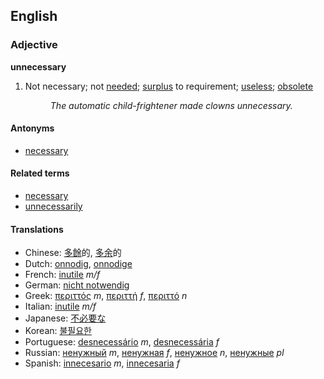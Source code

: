 ==English==
===Adjective===
'''unnecessary'''

# Not necessary; not [[need]]ed; [[surplus]] to requirement; [[useless]]; [[obsolete]]
#: ''The automatic child-frightener made clowns unnecessary.''

====Antonyms====
*[[necessary]]

====Related terms====
*[[necessary]]
*[[unnecessarily]]

====Translations====
*Chinese: [[多餘]]的, [[多余]]的
*Dutch: [[onnodig]], [[onnodige]]
*French: [[inutile]] ''m/f''
*German: [[nicht notwendig]]
*Greek: [[περιττός]] ''m'', [[περιττή]] ''f'', [[περιττό]] ''n''
*Italian: [[inutile]] ''m/f''
*Japanese: [[不必要]]な
*Korean: [[불필요한]]
*Portuguese: [[desnecessário]] ''m'', [[desnecessária]] ''f''
*Russian: [[ненужный]] ''m'', [[ненужная]] ''f'', [[ненужное]] ''n'', [[ненужные]] ''pl''
*Spanish: [[innecesario]] ''m'', [[innecesaria]] ''f''